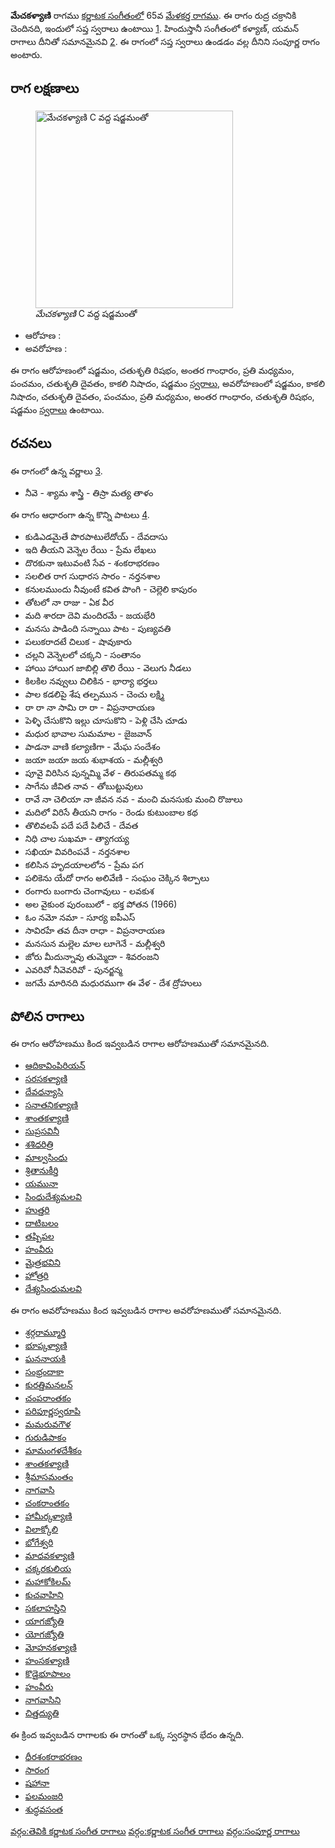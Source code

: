 {{Infobox ragam
	| name          	= మేచకళ్యాణి
	| synonym	    	= 
	| mela          	= 65
	| chakra        	= రుద్ర
	| janaka        	= 
	| type          	= సంపూర్ణ
	| arohanam      	= {{svaraC|S|R2|G3|M2|P|D2|N3|S'}} 
	| avarohanam    	= {{svaraC|S'|N3|D2|P|M2|G3|R2|S}}
	| jeeva         	=
	| chhaya        	=
	| nyasa         	=
	| vishesha      	= 
	| equivalent  		= కళ్యాణ్, యమన్
}}
{{కర్ణాటక సంగీత రాగాలు}}
'''మేచకళ్యాణి''' రాగము [[కర్ణాటక సంగీతం]]లో 65వ [[మేళకర్త రాగము]]. ఈ రాగం రుద్ర చక్రానికి చెందినది, ఇందులో సప్త స్వరాలు ఉంటాయి [https://en.wikipedia.org/wiki/Melakarta]. హిందుస్తానీ సంగీతంలో కళ్యాణ్, యమన్ రాగాలు దీనితో సమానమైనవి [https://karnatik.com/hcragatable.shtml]. ఈ రాగంలో సప్త స్వరాలు ఉండడం వల్ల దీనిని సంపూర్ణ రాగం అంటారు.


==రాగ లక్షణాలు==
[[Image:mechakalyani_kb2wiki.png|thumb|right|316px|''మేచకళ్యాణి'' C వద్ద షడ్జమంతో]]

* ఆరోహణ : {{svaraC|S|R2|G3|M2|P|D2|N3|S'}} 
* అవరోహణ : {{svaraC|S'|N3|D2|P|M2|G3|R2|S}}

ఈ రాగం ఆరోహణంలో షడ్జమం, చతుశృతి రిషభం, అంతర గాంధారం, ప్రతి మధ్యమం, పంచమం, చతుశృతి దైవతం, కాకలి  నిషాదం, షడ్జమం [[స్వరాలు]], అవరోహణంలో షడ్జమం, కాకలి  నిషాదం, చతుశృతి దైవతం, పంచమం, ప్రతి మధ్యమం, అంతర గాంధారం, చతుశృతి రిషభం, షడ్జమం [[స్వరాలు]] ఉంటాయి.

==రచనలు==
ఈ రాగంలో ఉన్న వర్ణాలు [http://www.carnatica.in/kriti/varnamlist.htm].
* నీవె - శ్యామ శాస్త్రి - తిస్రా మత్య తాళం

ఈ రాగం ఆధారంగా ఉన్న కొన్ని పాటలు [http://rksanka.tripod.com/music/rslist.html].
* కుడిఎడమైతే పొరపాటులేదోయ్ - దేవదాసు
* ఇది తీయని వెన్నెల రేయి - ప్రేమ లేఖలు
* దొరకునా ఇటువంటి సేవ - శంకరాభరణం
* సలలిత రాగ సుధారస సారం - నర్తనశాల
* కనులముందు నీవుంటే కవిత పొంగి - చెల్లెలి  కాపురం
* తోటలో నా రాజు - ఏక వీర
* మది శారదా దెవి మందిరమే - జయభేరి
* మనసు పాడింది సన్నాయి పాట - పుణ్యవతి
* పలుకరాదటే చిలుక - షావుకారు
* చల్లని వెన్నెలలో చక్కని - సంతానం
* హాయి హాయిగ జాబిల్లి తొలి రేయి - వెలుగు నీడలు
* కిలకిల నవ్వులు చిలికిన - భార్యా భర్తలు
* పాల కడలిపై శేష తల్పమున - చెంచు లక్ష్మి
* రా రా నా సామి రా రా - విప్రనారాయణ
* పెళ్ళి చేసుకొని ఇల్లు చూసుకొని - పెళ్లి చేసి చూడు
* మధుర భావాల సుమమాల - జైజవాన్
* పాడనా వాణి కల్యాణిగా - మేఘ సందేశం
* జయా జయా జయ శుభాశయ - మల్లీశ్వరి
* పూవై విరిసిన పున్నమ్మి వేళ - తిరుపతమ్మ కథ
* సాగేను జీవిత నావ - తోబుట్టువులు
* రావే నా చెలియా నా జీవన నవ - మంచి మనసుకు మంచి రొజులు
* మదిలో విరిసే తీయని రాగం -  రెండు కుటుంబాల కథ
* తొలివలపే పదే పదే పిలిచే - దేవత
* నిధి చాల సుఖమా - త్యాగయ్య
* సఖియా వివరింపవే - నర్తనశాల
* కలిసిన హృదయాలలోన - ప్రేమ పగ
* పలికెను యేదో రాగం అలివేణి - సంఘం చెక్కిన శిల్పాలు
* రంగారు బంగారు చెంగావులు - లవకుశ
* అల వైకుంఠ పురంబులో - భక్త పోతన (1966)
* ఓం నమో నమా - సూర్య ఐపీఎస్
* సావిరహే తవ దీనా రాధా - విప్రనారాయణ
* మనసున మల్లెల మాల లూగెనే - మల్లీశ్వరి
* జోరు మీదున్నావు తుమ్మెదా - శివరంజని
* ఎవరివో నీవెవరివో - పునర్జన్మ
* జగమే మారినది మధురముగా ఈ వేళ - దేశ ద్రోహులు




==పోలిన రాగాలు==
ఈ రాగం ఆరోహణము కింద ఇవ్వబడిన రాగాల ఆరోహణముతో సమానమైనది.
* [[ఆదికావింపిరియన్]]
* [[సరసకళ్యాణి]]
* [[దేవధన్యాసి]]
* [[సనాతనికళ్యాణి]]
* [[శాంతకళ్యాణి]]
* [[సుప్రసవినీ]]
* [[శశిధరిత్రి]]
* [[మాల్వసింధు]]
* [[శ్రితానుకీర్తి]]
* [[యమునా]]
* [[ సింధుదేశ్యమలవి]]
* [[హుత్తరి]]
* [[దాటిబలం]]
* [[ తష్పిపల]]
* [[హంవీరు]]
* [[మైత్రభవిని]]
* [[హోత్రరి]]
* [[దేశ్యసింధుమలవి]]

ఈ రాగం అవరోహణము కింద ఇవ్వబడిన రాగాల అవరోహణముతో సమానమైనది.
* [[శ్రర్గరామ్మూర్తి]]
* [[భూప్కళ్యాణి]]
* [[ఘననాయకి]]
* [[సంభ్రందాకా]]
* [[కురత్తిమనలన్]]
* [[చంపరాంతకం]]
* [[పరిపూర్ణస్వరూపి]]
* [[మమరువగౌళ]]
* [[గురుడిపాకం]]
* [[మామంగళదేశీకం]]
* [[శాంతకళ్యాణి]]
* [[శ్రీమాసమంతం]]
* [[నాగవాసి]]
* [[చంకరాంతకం]]
* [[ హామీర్కళ్యాణి]]
* [[విలాక్కోలి]]
* [[భోగేశ్వరి]]
* [[మాధవకళ్యాణి]]
* [[ చక్కరకులియ]]
* [[మహాకోకిలమ్]]
* [[కుచవాహిని]]
* [[సకలాహస్తిని]]
* [[యాగజ్యోతి]]
* [[యోగజ్యోతి]]
* [[ మోహనకళ్యాణి]]
* [[హంసకళ్యాణి]]
* [[కొడైభూపాలం]]
* [[హంవీరు]]
* [[నాగవాసిని]]
* [[చిత్తద్యుతి]]

ఈ క్రింద ఇవ్వబడిన రాగాలకు ఈ రాగంతో ఒక్క స్వరస్థాన భేదం ఉన్నది.
* [[ధీరశంకరాభరణం]]
* [[సారంగ]]
* [[షహానా]]
* [[ఫలమంజరి]]
* [[ శుద్ధవసంత]]



[[వర్గం:తెవికి కర్ణాటక సంగీత రాగాలు]]
[[వర్గం:కర్ణాటక సంగీత రాగాలు]]
[[వర్గం:సంపూర్ణ రాగాలు]]